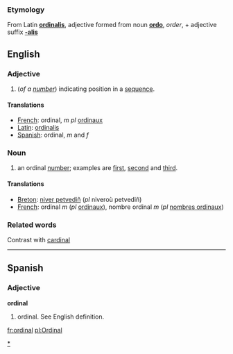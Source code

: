 ===Etymology===
From Latin '''[[ordinalis]]''', adjective formed from noun '''[[ordo]]''', ''order'', + adjective suffix '''[[-alis]]'''

==English==

===Adjective===

#(''of a [[number]]'') indicating position in a [[sequence]].

====Translations====

*[[French]]: ordinal, ''m pl'' [[ordinaux]]
*[[Latin]]: [[ordinalis]]
*[[Spanish]]: ordinal, ''m'' and ''f''

===Noun===

#an ordinal [[number]]; examples are [[first]], [[second]] and [[third]].

====Translations====

*[[Breton]]: [[niver petvediñ]] (''pl'' niveroù petvediñ)
*[[French]]: ordinal ''m'' (''pl'' [[ordinaux]]), nombre ordinal ''m'' (''pl'' [[nombres ordinaux]])

===Related words===
Contrast with [[cardinal]]

----
==Spanish==
===Adjective===
'''ordinal'''

# ordinal.  See English definition.



[[Category:English ordinal numbers|*]]

[[fr:ordinal]]
[[pl:Ordinal]]